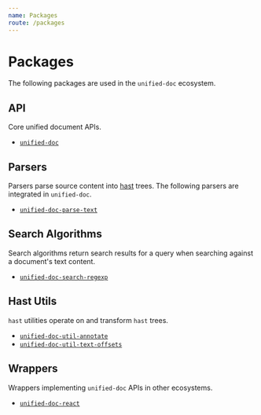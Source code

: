 ```yaml
---
name: Packages
route: /packages
---
```


# Packages
The following packages are used in the `unified-doc` ecosystem.

## API
Core unified document APIs.
- [`unified-doc`][unified-doc]

## Parsers
Parsers parse source content into [hast][hast] trees.  The following parsers are integrated in `unified-doc`.
- [`unified-doc-parse-text`][unified-doc-parse-text]

## Search Algorithms
Search algorithms return search results for a query when searching against a document's text content.
- [`unified-doc-search-regexp`][unified-doc-search-regexp]

## Hast Utils
`hast` utilities operate on and transform `hast` trees.
- [`unified-doc-util-annotate`][unified-doc-util-annotate]
- [`unified-doc-util-text-offsets`][unified-doc-util-text-offsets]

## Wrappers
Wrappers implementing `unified-doc` APIs in other ecosystems.
- [`unified-doc-react`][unified-doc-react]

<!-- Links -->
[hast]: https://github.com/syntax-tree/hast
[unified-doc]: https://github.com/unified-doc/unified-doc/tree/master/packages/unified-doc
[unified-doc-parse-text]: https://github.com/unified-doc/unified-doc/tree/master/packages/unified-doc-parse-text
[unified-doc-react]: https://github.com/unified-doc/unified-doc-react
[unified-doc-search-regexp]: https://github.com/unified-doc/unified-doc/tree/master/packages/unified-doc-search-regexp
[unified-doc-util-annotate]: https://github.com/unified-doc/unified-doc/tree/master/packages/unified-doc-util-annotate
[unified-doc-util-text-offsets]: https://github.com/unified-doc/unified-doc/tree/master/packages/unified-doc-util-text-offsets

